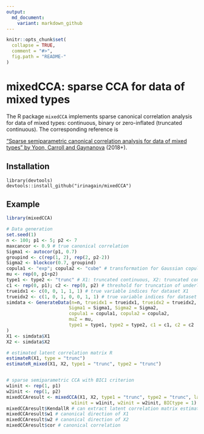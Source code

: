```yaml
---
output:
  md_document:
    variant: markdown_github
---
```


<!-- README.md is generated from README.Rmd. Please edit that file -->

```r
knitr::opts_chunk$set(
  collapse = TRUE,
  comment = "#>",
  fig.path = "README-"
)
```

# mixedCCA: sparse CCA for data of mixed types

The R package `mixedCCA` implements sparse canonical correlation analysis for data of mixed types: continuous, binary or zero-inflated (truncated continuous). The corresponding reference is

["Sparse semiparametric canonical correlation analysis for data of mixed types" by Yoon, Carroll and Gaynanova](http://arxiv.org/abs/1807.05274) (2018+).


## Installation

```install
library(devtools)
devtools::install_github("irinagain/mixedCCA")
```

## Example

```r
library(mixedCCA)

# Data generation
set.seed(1)
n <- 100; p1 <- 5; p2 <- 7
maxcancor <- 0.9 # true canonical correlation
Sigma1 <- autocor(p1, 0.7)
groupind <- c(rep(1, 2), rep(2, p2-2))
Sigma2 <- blockcor(0.7, groupind)
copula1 <- "exp"; copula2 <- "cube" # transformation for Gaussian copula model
mu <- rep(0, p1+p2)
type1 <- type2 <- "trunc" # X1: truncated continuous, X2: truncated continuous
c1 <- rep(0, p1); c2 <- rep(0, p2) # threshold for truncation of underlying continuous variable
trueidx1 <- c(0, 0, 1, 1, 1) # true variable indices for dataset X1
trueidx2 <- c(1, 0, 1, 0, 0, 1, 1) # true variable indices for dataset X2
simdata <- GenerateData(n=n, trueidx1 = trueidx1, trueidx2 = trueidx2, maxcancor = maxcancor,
                       Sigma1 = Sigma1, Sigma2 = Sigma2,
                       copula1 = copula1, copula2 = copula2,
                       muZ = mu,
                       type1 = type1, type2 = type2, c1 = c1, c2 = c2
)
X1 <- simdata$X1
X2 <- simdata$X2

# estimated latent correlation matrix R
estimateR(X1, type = "trunc")
estimateR_mixed(X1, X2, type1 = "trunc", type2 = "trunc")


# sparse semiparametric CCA with BIC1 criterion
w1init <- rep(1, p1)
w2init <- rep(1, p2)
mixedCCAresult <- mixedCCA(X1, X2, type1 = "trunc", type2 = "trunc", lam.eps = 0.01, nlambda = 20,
                        w1init = w1init, w2init = w2init, BICtype = 1)
mixedCCAresult$KendallR # can extract latent correlation matrix estimated within the function
mixedCCAresult$w1 # canonical direction of X1
mixedCCAresult$w2 # canonical direction of X2
mixedCCAresult$cor # canonical correlation
```
